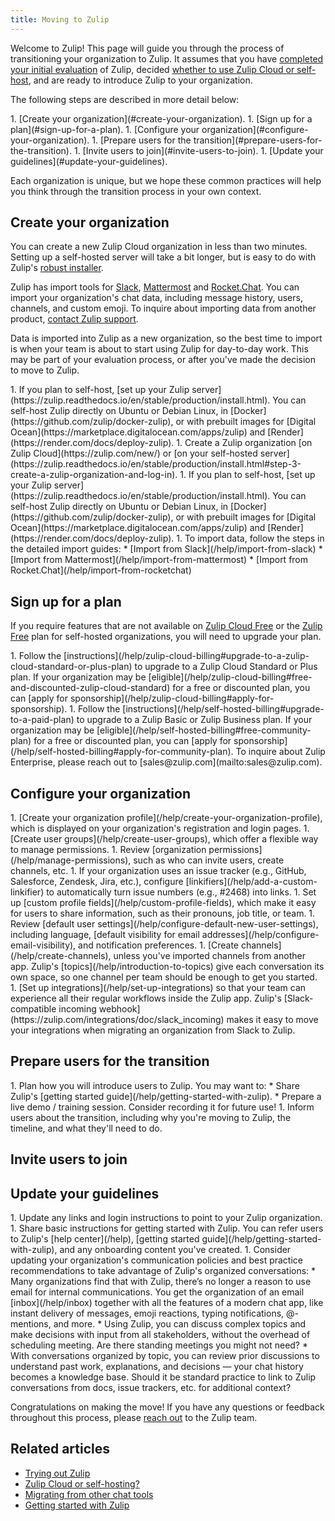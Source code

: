 ```yaml
---
title: Moving to Zulip
---
```



Welcome to Zulip! This page will guide you through the process of transitioning
your organization to Zulip. It assumes that you have [completed your initial
evaluation](/help/trying-out-zulip) of Zulip, decided [whether to use Zulip
Cloud or self-host](/help/zulip-cloud-or-self-hosting), and are ready to
introduce Zulip to your organization.

The following steps are described in more detail below:

<Steps>
  1. [Create your organization](#create-your-organization).
  1. [Sign up for a plan](#sign-up-for-a-plan).
  1. [Configure your organization](#configure-your-organization).
  1. [Prepare users for the transition](#prepare-users-for-the-transition).
  1. [Invite users to join](#invite-users-to-join).
  1. [Update your guidelines](#update-your-guidelines).
</Steps>

Each organization is unique, but we hope these common practices will help you
think through the transition process in your own context.

## Create your organization

You can create a new Zulip Cloud organization in less than two minutes. Setting
up a self-hosted server will take a bit longer, but is easy to do with Zulip's
[robust
installer](https://zulip.readthedocs.io/en/stable/production/install.html).

Zulip has import tools for [Slack](/help/import-from-slack),
[Mattermost](/help/import-from-mattermost) and
[Rocket.Chat](/help/import-from-rocketchat). You can import your organization's
chat data, including message history, users, channels, and custom emoji. To
inquire about importing data from another product, [contact Zulip
support](/help/contact-support).

Data is imported into Zulip as a new organization, so the best time to import is
when your team is about to start using Zulip for day-to-day work. This may be
part of your evaluation process, or after you've made the decision to move to
Zulip.

<Tabs>
  <TabItem label="New organizations">
    <Steps>
      1. If you plan to self-host, [set up your Zulip
         server](https://zulip.readthedocs.io/en/stable/production/install.html). You
         can self-host Zulip directly on Ubuntu or Debian Linux, in
         [Docker](https://github.com/zulip/docker-zulip), or with prebuilt images for
         [Digital Ocean](https://marketplace.digitalocean.com/apps/zulip) and
         [Render](https://render.com/docs/deploy-zulip).
      1. Create a Zulip organization [on Zulip Cloud](https://zulip.com/new/) or [on
         your self-hosted
         server](https://zulip.readthedocs.io/en/stable/production/install.html#step-3-create-a-zulip-organization-and-log-in).
    </Steps>
  </TabItem>

  <TabItem label="Imported organizations">
    <Steps>
      1. If you plan to self-host, [set up your Zulip
         server](https://zulip.readthedocs.io/en/stable/production/install.html). You
         can self-host Zulip directly on Ubuntu or Debian Linux, in
         [Docker](https://github.com/zulip/docker-zulip), or with prebuilt images for
         [Digital Ocean](https://marketplace.digitalocean.com/apps/zulip) and
         [Render](https://render.com/docs/deploy-zulip).
      1. To import data, follow the steps in the detailed import guides:
         * [Import from Slack](/help/import-from-slack)
         * [Import from Mattermost](/help/import-from-mattermost)
         * [Import from Rocket.Chat](/help/import-from-rocketchat)
    </Steps>
  </TabItem>
</Tabs>

## Sign up for a plan

If you require features that are not available on [Zulip Cloud
Free](https://zulip.com/plans/#cloud) or the [Zulip
Free](https://zulip.com/plans/#self-hosted) plan for self-hosted organizations,
you will need to upgrade your plan.

<Tabs>
  <TabItem label="Zulip Cloud">
    <Steps>
      1. Follow the
         [instructions](/help/zulip-cloud-billing#upgrade-to-a-zulip-cloud-standard-or-plus-plan)
         to upgrade to a Zulip Cloud Standard or Plus plan. If your organization may
         be
         [eligible](/help/zulip-cloud-billing#free-and-discounted-zulip-cloud-standard)
         for a free or discounted plan, you can [apply for
         sponsorship](/help/zulip-cloud-billing#apply-for-sponsorship).
    </Steps>
  </TabItem>

  <TabItem label="Self hosting">
    <Steps>
      1. Follow the [instructions](/help/self-hosted-billing#upgrade-to-a-paid-plan)
         to upgrade to a Zulip Basic or Zulip Business plan. If your organization may
         be [eligible](/help/self-hosted-billing#free-community-plan) for a free or
         discounted plan, you can [apply for
         sponsorship](/help/self-hosted-billing#apply-for-community-plan). To inquire
         about Zulip Enterprise, please reach out to
         [sales@zulip.com](mailto:sales@zulip.com).
    </Steps>
  </TabItem>
</Tabs>

## Configure your organization

<Steps>
  1. [Create your organization profile](/help/create-your-organization-profile),
     which is displayed on your organization's registration and login pages.
  1. [Create user groups](/help/create-user-groups), which offer a flexible way to
     manage permissions.
  1. Review [organization permissions](/help/manage-permissions), such as who
     can invite users, create channels, etc.
  1. If your organization uses an issue tracker (e.g., GitHub, Salesforce,
     Zendesk, Jira, etc.), configure [linkifiers](/help/add-a-custom-linkifier) to
     automatically turn issue numbers (e.g., #2468) into links.
  1. Set up [custom profile fields](/help/custom-profile-fields), which make it
     easy for users to share information, such as their pronouns, job title, or
     team.
  1. Review [default user settings](/help/configure-default-new-user-settings),
     including language, [default visibility for email
     addresses](/help/configure-email-visibility), and notification preferences.
  1. [Create channels](/help/create-channels), unless you've imported
     channels from another app. Zulip's [topics](/help/introduction-to-topics)
     give each conversation its own space, so one channel per team should be
     enough to get you started.
  1. [Set up integrations](/help/set-up-integrations) so that your
     team can experience all their regular workflows inside the Zulip app. Zulip's
     [Slack-compatible incoming
     webhook](https://zulip.com/integrations/doc/slack_incoming) makes it easy to
     move your integrations when migrating an organization from Slack to Zulip.
</Steps>

## Prepare users for the transition

<Steps>
  1. Plan how you will introduce users to Zulip. You may want to:
     * Share Zulip's [getting started guide](/help/getting-started-with-zulip).
     * Prepare a live demo / training session. Consider recording it for
       future use!
  1. Inform users about the transition, including why you're moving to Zulip, the
     timeline, and what they'll need to do.
</Steps>

## Invite users to join

<HowToInviteUsersToJoin />

## Update your guidelines

<Steps>
  1. Update any links and login instructions to point to your Zulip organization.
  1. Share basic instructions for getting started with Zulip. You can refer users
     to Zulip's [help center](/help), [getting started
     guide](/help/getting-started-with-zulip), and any onboarding content you've
     created.
  1. Consider updating your organization's communication policies and best
     practice recommendations to take advantage of Zulip's organized
     conversations:
     * Many organizations find that with Zulip, there’s no longer a reason to use
       email for internal communications. You get the organization of an email
       [inbox](/help/inbox) together with all the features of a modern chat app,
       like instant delivery of messages, emoji reactions, typing notifications,
       @-mentions, and more.
     * Using Zulip, you can discuss complex topics and make decisions with input
       from all stakeholders, without the overhead of scheduling meeting. Are
       there standing meetings you might not need?
     * With conversations organized by topic, you can review prior discussions to
       understand past work, explanations, and decisions — your chat history
       becomes a knowledge base. Should it be standard practice to link to Zulip
       conversations from docs, issue trackers, etc. for additional context?
</Steps>

Congratulations on making the move! If you have any questions or feedback
throughout this process, please [reach out](/help/contact-support) to the Zulip
team.

## Related articles

* [Trying out Zulip](/help/trying-out-zulip)
* [Zulip Cloud or self-hosting?](/help/zulip-cloud-or-self-hosting)
* [Migrating from other chat tools](/help/migrating-from-other-chat-tools)
* [Getting started with Zulip](/help/getting-started-with-zulip)
